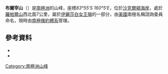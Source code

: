 {{Coord|83|55|S|160|5|E|source:GNIS|display=title}}

'''布爾宰山'''（{{lang-en|'''Bullseye Mountain'''}}）是[[南極洲|南極洲]]的山峰，座標''83°55′S 160°5′E''，位於[[沙克爾頓海岸|沙克爾頓海岸]]，處於[[羅帕爾山|羅帕爾山]]西北面7公里，屬於[[伊麗莎白女王嶺|伊麗莎白女王嶺]]的一部分，由[[美國|美國]]南極名稱諮詢委員命名，現時由[[南極條約體系|南極條約體系]]管理。

==參考資料==
*{{cite gnis | type = antarid | id = 2137| name = Bullseye Mountain | accessdate = 2011-10-05}}
*{{usgs-gazetteer|id=2137}}

{{DEFAULTSORT:Bullseye Mountain}}
[[Category:南極洲山峰|Category:南極洲山峰]]


{{ShackletonCoast-geo-stub}}